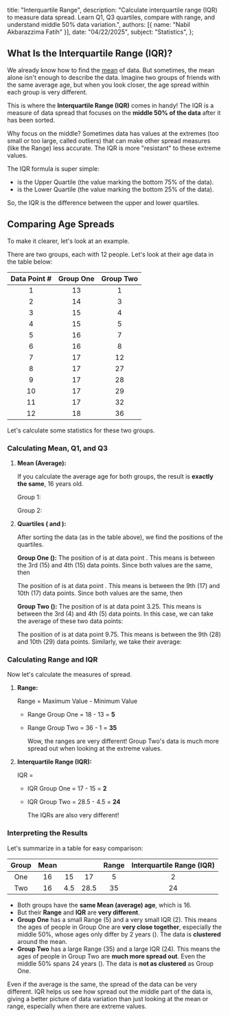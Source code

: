   title: "Interquartile Range",
  description: "Calculate interquartile range (IQR) to measure data spread. Learn Q1, Q3 quartiles, compare with range, and understand middle 50% data variation.",
  authors: [{ name: "Nabil Akbarazzima Fatih" }],
  date: "04/22/2025",
  subject: "Statistics",
};

## What Is the Interquartile Range (IQR)?

We already know how to find the [mean](/subject/high-school/10/mathematics/statistics/mean) of data. But sometimes, the mean alone isn't enough to describe the data. Imagine two groups of friends with the same average age, but when you look closer, the age spread within each group is very different.

This is where the **Interquartile Range (IQR)** comes in handy! The IQR is a measure of data spread that focuses on the **middle 50% of the data** after it has been sorted.

Why focus on the middle? Sometimes data has values at the extremes (too small or too large, called outliers) that can make other spread measures (like the Range) less accurate. The IQR is more "resistant" to these extreme values.

The IQR formula is super simple:

<BlockMath math="IQR = Q_3 - Q_1" />

- <InlineMath math="Q_3" /> is the Upper Quartile (the value marking the bottom 75%
  of the data).
- <InlineMath math="Q_1" /> is the Lower Quartile (the value marking the bottom 25%
  of the data).

So, the IQR is the difference between the upper and lower quartiles.

## Comparing Age Spreads

To make it clearer, let's look at an example.

There are two groups, each with 12 people. Let's look at their age data in the table below:

| Data Point # | Group One | Group Two |
| :----------: | :-------: | :-------: |
|      1       |    13     |     1     |
|      2       |    14     |     3     |
|      3       |    15     |     4     |
|      4       |    15     |     5     |
|      5       |    16     |     7     |
|      6       |    16     |     8     |
|      7       |    17     |    12     |
|      8       |    17     |    27     |
|      9       |    17     |    28     |
|      10      |    17     |    29     |
|      11      |    17     |    32     |
|      12      |    18     |    36     |

Let's calculate some statistics for these two groups.

### Calculating Mean, Q1, and Q3

1.  **Mean (Average):**

    If you calculate the average age for both groups, the result is **exactly the same**, 16 years old.

    Group 1:

    <BlockMath math="\frac{13+14+15+15+16+16+17+17+17+17+17+18}{12} = \frac{192}{12} = 16" />

    Group 2:

    <BlockMath math="\frac{1+3+4+5+7+8+12+27+28+29+32+36}{12} = \frac{192}{12} = 16" />

2.  **Quartiles (<InlineMath math="Q_1" /> and <InlineMath math="Q_3" />):**

    After sorting the data (as in the table above), we find the positions of the quartiles.

    **Group One (<InlineMath math="n=12" />):**
    The position of <InlineMath math="Q_1" /> is at data point <InlineMath math="\frac{1}{4}(12+1) = 3.25" />. This means <InlineMath math="Q_1" /> is between the 3rd (15) and 4th (15) data points. Since both values are the same, then

    <BlockMath math="Q_1 = 15" />

    The position of <InlineMath math="Q_3" /> is at data point <InlineMath math="\frac{3}{4}(12+1) = 9.75" />. This means <InlineMath math="Q_3" /> is between the 9th (17) and 10th (17) data points. Since both values are the same, then

    <BlockMath math="Q_3 = 17" />

    **Group Two (<InlineMath math="n=12" />):**
    The position of <InlineMath math="Q_1" /> is at data point 3.25. This means <InlineMath math="Q_1" /> is between the 3rd (4) and 4th (5) data points. In this case, we can take the average of these two data points:

    <BlockMath math="Q_1 = \frac{4+5}{2} = 4.5" />

    The position of <InlineMath math="Q_3" /> is at data point 9.75. This means <InlineMath math="Q_3" /> is between the 9th (28) and 10th (29) data points. Similarly, we take their average:

    <BlockMath math="Q_3 = \frac{28+29}{2} = 28.5" />

### Calculating Range and IQR

Now let's calculate the measures of spread.

1.  **Range:**

    Range = Maximum Value - Minimum Value

    - Range Group One = 18 - 13 = **5**
    - Range Group Two = 36 - 1 = **35**

      Wow, the ranges are very different! Group Two's data is much more spread out when looking at the extreme values.

2.  **Interquartile Range (IQR):**

    IQR = <InlineMath math="Q_3 - Q_1" />

    - IQR Group One = 17 - 15 = **2**
    - IQR Group Two = 28.5 - 4.5 = **24**

      The IQRs are also very different!

### Interpreting the Results

Let's summarize in a table for easy comparison:

| Group | Mean | <InlineMath math="Q_1"/> | <InlineMath math="Q_3"/> | Range | Interquartile Range (IQR) |
| :---: | :--: | :----------------------: | :----------------------: | :---: | :-----------------------: |
|  One  |  16  |            15            |            17            |   5   |             2             |
|  Two  |  16  |           4.5            |           28.5           |  35   |            24             |

- Both groups have the **same Mean (average) age**, which is 16.
- But their **Range** and **IQR** are **very different**.
- **Group One** has a small Range (5) and a very small IQR (2). This means the ages of people in Group One are **very close together**, especially the middle 50%, whose ages only differ by 2 years (<InlineMath math="Q_1=15, Q_3=17" />). The data is **clustered** around the mean.
- **Group Two** has a large Range (35) and a large IQR (24). This means the ages of people in Group Two are **much more spread out**. Even the middle 50% spans 24 years (<InlineMath math="Q_1=4.5, Q_3=28.5" />). The data is **not as clustered** as Group One.

Even if the average is the same, the spread of the data can be very different. IQR helps us see how spread out the middle part of the data is, giving a better picture of data variation than just looking at the mean or range, especially when there are extreme values.
